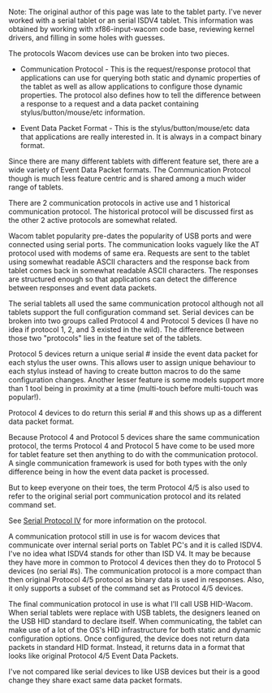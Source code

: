 Note: The original author of this page was late to the tablet party. I've never worked with a serial tablet or an serial ISDV4 tablet. This information was obtained by working with xf86-input-wacom code base, reviewing kernel drivers, and filling in some holes with guesses.

The protocols Wacom devices use can be broken into two pieces.

* Communication Protocol - This is the request/response protocol that applications can use for querying both static and dynamic properties of the tablet as well as allow applications to configure those dynamic properties. The protocol also defines how to tell the difference between a response to a request and a data packet containing stylus/button/mouse/etc information.

* Event Data Packet Format - This is the stylus/button/mouse/etc data that applications are really interested in. It is always in a compact binary format.

Since there are many different tablets with different feature set, there are a wide variety of Event Data Packet formats. The Communication Protocol though is much less feature centric and is shared among a much wider range of tablets.

There are 2 communication protocols in active use and 1 historical communication protocol.  The historical protocol will be discussed first as the other 2 active protocols are somewhat related.

Wacom tablet popularity pre-dates the popularity of USB ports and were connected using serial ports. The communication looks vaguely like the AT protocol used with modems of same era.  Requests are sent to the
tablet using somewhat readable ASCII characters and the response back from tablet comes back in somewhat readable ASCII characters.  The responses are structured enough so that applications can detect the difference between
responses and event data packets.

The serial tablets all used the same communication protocol although not all tablets support the full configuration command set. Serial devices can be broken into two groups called Protocol 4 and Protocol 5
devices (I have no idea if protocol 1, 2, and 3 existed in the wild). The difference between those two "protocols" lies in the feature set of the tablets.

Protocol 5 devices return a unique serial # inside the event data packet for each stylus the user owns.  This allows user to assign unique behaviour to each stylus instead of having to create button macros to do the same configuration changes.  Another lesser feature is some models support more than 1 tool being in proximity at a time (multi-touch before multi-touch was popular!).

Protocol 4 devices to do return this serial # and this shows up as a different data packet format.

Because Protocol 4 and Protocol 5 devices share the same communication protocol, the terms Protocol 4 and Protocol 5 have come to be used more for tablet feature set then anything to do with the communication protocol.  A single communication framework is used for both types with the only difference being in how the event data packet is processed.

But to keep everyone on their toes, the term Protocol 4/5 is also used to refer to the original serial port communication protocol and its related command set.

See [[Serial Protocol IV]] for more information on the protocol.

A communication protocol still in use is for wacom devices that communicate over internal serial ports on Tablet PC's and it is called ISDV4. I've no idea what ISDV4 stands for other than ISD V4.  It may be because they have more in common to Protocol 4 devices then they do to Protocol 5 devices (no serial #s). The communication protocol is a more compact than then original Protocol 4/5 protocol as binary data is used in responses. Also, it only supports a subset of the command set as Protocol 4/5 devices.

The final communication protocol in use is what I'll call USB HID-Wacom. When serial tablets were replace with USB tablets, the designers leaned on the USB HID standard to declare itself. When communicating, the tablet
can make use of a lot of the OS's HID infrastructure for both static and dynamic configuration options.  Once configured, the device does not return data packets in standard HID format.  Instead, it returns data in a format that looks like original Protocol 4/5 Event Data Packets.

I've not compared like serial devices to like USB devices but their is a good change they share exact same data packet formats.